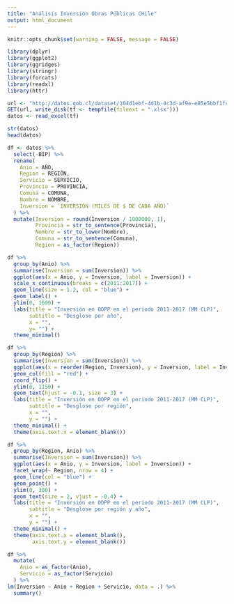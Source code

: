 ---
title: "Análisis Inversión Obras Públicas CHile"
output: html_document
---

```{r Opciones de Chunk, echo = FALSE}
knitr::opts_chunk$set(warning = FALSE, message = FALSE)
```

```{r Cargar librerías}
library(dplyr)
library(ggplot2)
library(ggridges)
library(stringr)
library(forcats)
library(readxl)
library(httr)
```

```{r Cargar datos}
url <- "http://datos.gob.cl/dataset/104d1ebf-4d1b-4c3d-af9e-e85e5bbf1fc9/resource/3fe6aa75-b611-48bb-ae94-abf745bc0553/download/detalleinversionhistoricamop2011-2019.xlsx"
GET(url, write_disk(tf <- tempfile(fileext = ".xlsx")))
datos <- read_excel(tf)

str(datos)
head(datos)
```

```{r Preparar datos}
df <- datos %>%
  select(-BIP) %>%
  rename(
    Anio = AÑO,
    Region = REGIÓN,
    Servicio = SERVICIO,
    Provincia = PROVINCIA,
    Comuna = COMUNA,
    Nombre = NOMBRE,
    Inversion = `INVERSIÓN (MILES DE $ DE CADA AÑO)`
  ) %>% 
  mutate(Inversion = round(Inversion / 1000000, 1),
         Provincia = str_to_sentence(Provincia),
         Nombre = str_to_lower(Nombre),
         Comuna = str_to_sentence(Comuna),
         Region = as_factor(Region))
```

```{r Inversión por año}
df %>% 
  group_by(Anio) %>% 
  summarise(Inversion = sum(Inversion)) %>% 
  ggplot(aes(x = Anio, y = Inversion, label = Inversion)) +
  scale_x_continuous(breaks = c(2011:2017)) +
  geom_line(size = 1.2, col = "blue") +
  geom_label() +
  ylim(0, 1600) +
  labs(title = "Inversión en OOPP en el periodo 2011-2017 (MM CLP)", 
       subtitle = "Desglose por año",
       x = "",
       y= "") +
  theme_minimal()
```

```{r Inversión por Región}
df %>% 
  group_by(Region) %>% 
  summarise(Inversion = sum(Inversion)) %>% 
  ggplot(aes(x = reorder(Region, Inversion), y = Inversion, label = Inversion)) +
  geom_col(fill = "red") +
  coord_flip() +
  ylim(0, 1150) + 
  geom_text(hjust = -0.1, size = 3) +
  labs(title = "Inversión en OOPP en el periodo 2011-2017 (MM CLP)", 
       subtitle = "Desglose por región",
       x = "",
       y = "") +
  theme_minimal() +
  theme(axis.text.x = element_blank())
```

```{r Inversión por Año y Región}
df %>% 
  group_by(Region, Anio) %>% 
  summarise(Inversion = sum(Inversion)) %>% 
  ggplot(aes(x = Anio, y = Inversion, label = Inversion)) + 
  facet_wrap(~ Region, nrow = 4) +
  geom_line(col = "blue") +
  geom_point() +
  ylim(0, 300) + 
  geom_text(size = 2, vjust = -0.4) +
  labs(title = "Inversión en OOPP en el periodo 2011-2017 (MM CLP)", 
       subtitle = "Desglose por región y año",
       x = "",
       y = "") +
  theme_minimal() +
  theme(axis.text.x = element_blank(),
        axis.text.y = element_blank())
```


```{r}
df %>% 
  mutate(
    Anio = as_factor(Anio),
    Servicio = as_factor(Servicio)
  ) %>% 
lm(Inversion ~ Anio + Region + Servicio, data = .) %>% 
  summary()
```


